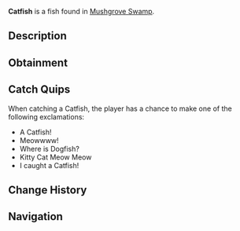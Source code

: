 {{FishInfobox
|image          = Catfish.png
|rarity         = Rare
|sea            = First Sea
|location       = [[Mushgrove Swamp]]
|sublocation    = 
|sources        = Fishing Rod
|radar_location = 
|xp             = 120
|weather        = Foggy
|time           = Night
|season         = Autumn, Summer
|bait           = Worm
|base_weight    = 15
|base_value     = 300
|weight_range   = 10
|base_chance    = 20
|base_resil     = 30
}}
'''Catfish''' is a {{Rarity|Rare}} fish found in [[Mushgrove Swamp]].

== Description ==
{{Description|The Catfish is a large, whiskered bottom-dweller with a sturdy build and smooth, scale-less skin. Known for its whisker-like barbels, which help it sense food in murky waters of Mushgrove Swamp, the catfish is a resilient and adaptable fish.|Bestiary Entry}}

== Obtainment ==
{{Description|Can be found in Mushgrove Swamp during the night.|Bestiary Hint}}
{{Fish Availability|
Mushgrove Swamp
|top_rods      = 
Krampus's Rod\146913.35\200647.88;
Magma Rod\139453.71\190459.83;
Plastic Rod\127643.73\174253.34;
Leviathan's Fang Rod\122131.8\164877.25;
Trident Rod\103624.65\152403.77;
Buddy Bond Rod\94124.36\137429.13;
Flimsy Rod\66508.83\181540.01;
Fast Rod\82197.48\173776.03;
Free Spirit Rod\97206.99\142965.13;
Ethereal Prism Rod\91490.29\98563.37;
Seraphic Rod\87623.91\98714.75;
No-Life Rod\87134.77\107229.58;
Rod Of The Forgotten Fang\81804.09\95321.66;
Challenger's Rod\78755.4\95229.45;
Rod Of The Depths\73230.22\92122.65;
Rod Of The Exalted One\72599.21\93799.34;
Zeus Rod\71313.99\90627.63;
Verdant Shear Rod\69835.16\86996.44;
Blazebringer Rod\67754.19\91302.27;
Depthseeker Rod\64292.59\81474.71;
Avalanche Rod\57873.54\73540.95;
Volcanic Rod\55569.2\81672.01;
Training Rod\51161.2\151533.57;
Steady Rod\24045.05\25426.55
|recommended   = Trident Rod
}}

== Catch Quips ==
When catching a Catfish, the player has a chance to make one of the following exclamations:
* A Catfish!
* Meowwww!
* Where is Dogfish?
* Kitty Cat Meow Meow
* I caught a Catfish!

== Change History ==
{{Change History|{{subst:Current Version}}}}

== Navigation ==
{{Fish Navbox|Mushgrove Swamp}}